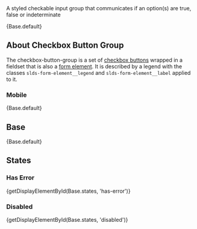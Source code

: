 
<div className="doc lead">
  A styled checkable input group that communicates if an option(s) are true,
  false or indeterminate
</div>

<CodeView exampleOnly>{Base.default}</CodeView>

## About Checkbox Button Group

The checkbox-button-group is a set of [checkbox buttons](/components/checkbox-button) wrapped in a fieldset that is also a [form element](/components/form-element). It is described by a legend with the classes `slds-form-element__legend` and `slds-form-element__label` applied to it.

### Mobile

<MobileBlurb patternSpecificText="buttons in the checkbox button group will have an increased size to accommodate tapping with a finger instead of the more precise mouse cursor, as well as become stacked" />

<CodeView frameOnly frameTitle="Example mobile styles for checkbox button groups">{Base.default}</CodeView>

## Base

<CodeView>{Base.default}</CodeView>

## States

### Has Error

<CodeView>{getDisplayElementById(Base.states, 'has-error')}</CodeView>

### Disabled

<CodeView>{getDisplayElementById(Base.states, 'disabled')}</CodeView>
